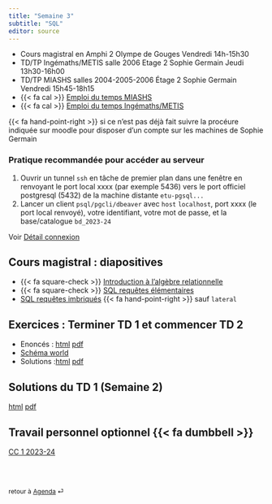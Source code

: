 ```yaml
---
title: "Semaine 3"
subtitle: "SQL"
editor: source
---
```


::: callout-important

-   Cours magistral en Amphi 2 Olympe de Gouges Vendredi 14h-15h30
-   TD/TP Ingémaths/METIS salle 2006 Etage 2 Sophie Germain Jeudi 13h30-16h00
-   TD/TP MIASHS salles 2004-2005-2006 Étage 2 Sophie Germain Vendredi 15h45-18h15
-   {{< fa cal >}} [Emploi du temps MIASHS](https://edt.math.univ-paris-diderot.fr/#/parcours/miashs/l3)
-   {{< fa cal >}} [Emploi du temps Ingémaths/METIS](https://edt.math.univ-paris-diderot.fr/#/parcours/ingemath/l3)
:::


{{< fa hand-point-right >}} si ce n'est pas déjà fait suivre la procéure indiquée sur moodle pour disposer d'un compte sur les machines de Sophie Germain

::: {.callout-tip}

### Pratique recommandée pour accéder au serveur 

1. Ouvrir un tunnel `ssh`  en tâche de premier plan dans une fenêtre en renvoyant le port local xxxx (par exemple 5436) vers le port officiel postgresql (5432) de la machine distante `etu-pgsql...`  
2. Lancer un client `psql/pgcli/dbeaver` avec `host` `localhost`,  port xxxx (le port local renvoyé), votre identifiant, votre mot de passe, et la base/catalogue `bd_2023-24`

Voir [Détail connexion](/computing-access.qmd)

:::

## Cours magistral : diapositives

- {{< fa square-check >}} [Introduction à l'algèbre relationnelle](/slides/SQL_0.html)  
- {{< fa square-check >}} [SQL requêtes élémentaires](/slides/SQL_1.html)  
- [SQL requêtes imbriqués](/slides/SQL_2.html) {{< fa hand-point-right >}} sauf `lateral`


## Exercices : Terminer TD 1 et commencer TD 2

- Enoncés : [html](/workshops/td2.html)  [pdf](/workshops/td2.pdf)
- [Schéma world](/schemas/schema-world.qmd)
- Solutions :[html](/solutions/td2.html)  [pdf](/solutions/td2.pdf)

## Solutions du  TD 1  (Semaine 2)

[html](/solutions/td1.html)  [pdf](/solutions/td1.pdf)

## Travail personnel optionnel {{< fa dumbbell >}}

[CC 1 2023-24](/exams/cc1-2023-10-27.html)

<br><br>

::: {style="font-size: 0.875em;"}
retour à [Agenda](/slides-listings.qmd) ⏎
:::
